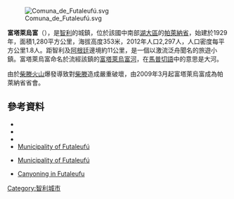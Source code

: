[[Image:Comuna_de_Futaleufú.svg|right]]

'''富塔萊烏富'''（{{lang-es|Futaleufú}}），是[[智利|智利]]的城鎮，位於該國中南部[[湖大區|湖大區]]的[[帕萊納省|帕萊納省]]，始建於1929年，面積1,280平方公里，海拔高度353米，2012年人口2,297人，人口密度每平方公里1.8人。距智利及[[阿根廷|阿根廷]]邊境約11公里，是一個以激流泛舟聞名的旅遊小鎮。富塔萊烏富命名於流經該鎮的[[富塔萊烏富河|富塔萊烏富河]]，在[[馬普切語|馬普切語]]中的意思是大河。

由於[[柴滕火山|柴滕火山]]爆發導致對[[柴滕|柴滕]]造成嚴重破壞，由2009年3月起富塔萊烏富成為帕萊納省省會。

==參考資料==
*{{Cite web |url = http://www.futaleufu.cl |title = Asociación Chilena de Municipalidades |accessdate = 27 January 2011 |language = es |archive-date = 2015-06-18 |archive-url = https://web.archive.org/web/20150618001814/http://www.futaleufu.cl/ |dead-url = no }}
*{{Cite web |url = http://www.futaleufu.cl |title = Municipality of Futaleufú |accessdate = 27 January 2011 |language = es |archive-date = 2015-06-18 |archive-url = https://web.archive.org/web/20150618001814/http://www.futaleufu.cl/ |dead-url = no }}
*{{Cite web |url= http://www.ine.cl/canales/chile_estadistico/censos_poblacion_vivienda/censo_pobl_vivi.php |title= National Statistics Institute |accessdate= 27 January 2010 |language= es |archive-date= 2017-06-03 |archive-url= https://web.archive.org/web/20170603180722/http://www.ine.cl/canales/chile_estadistico/censos_poblacion_vivienda/censo_pobl_vivi.php |dead-url= no }}
*[http://www.futaleufu.cl Municipality of Futaleufú] {{Wayback|url=http://www.futaleufu.cl/ |date=20150618001814 }}
* {{es icon}} [http://www.futaleufu.cl/ Municipality of Futaleufú] {{Wayback|url=http://www.futaleufu.cl/ |date=20150618001814 }}
* [http://www.livingatlaschile.com/?s=canyoning Canyoning in Futaleufu] {{Wayback|url=http://www.livingatlaschile.com/?s=canyoning |date=20160304185532 }}
 
{{Chile-geo-stub}}
[[Category:智利城市|Category:智利城市]]